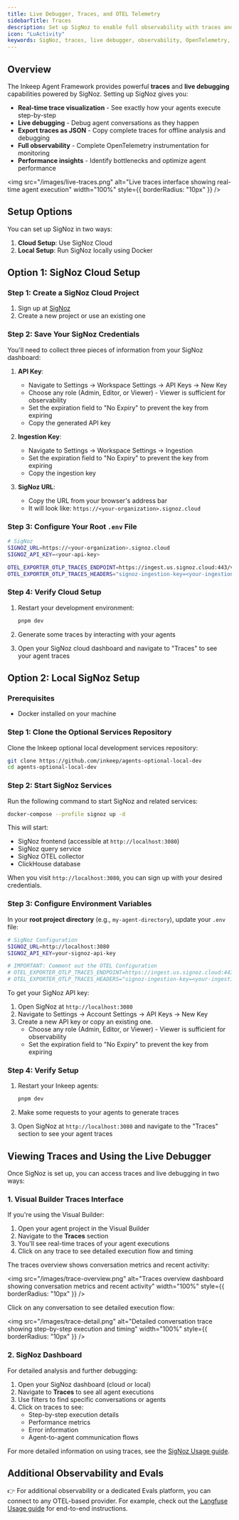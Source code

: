 ```yaml
---
title: Live Debugger, Traces, and OTEL Telemetry 
sidebarTitle: Traces
description: Set up SigNoz to enable full observability with traces and live debugging capabilities for your agents.
icon: "LuActivity"
keywords: SigNoz, traces, live debugger, observability, OpenTelemetry, monitoring, distributed tracing, debugging, copy trace, export trace, JSON export
---
```


## Overview

The Inkeep Agent Framework provides powerful **traces** and **live debugging** capabilities powered by SigNoz. Setting up SigNoz gives you:

- **Real-time trace visualization** - See exactly how your agents execute step-by-step
- **Live debugging** - Debug agent conversations as they happen
- **Export traces as JSON** - Copy complete traces for offline analysis and debugging
- **Full observability** - Complete OpenTelemetry instrumentation for monitoring
- **Performance insights** - Identify bottlenecks and optimize agent performance

<img
  src="/images/live-traces.png"
  alt="Live traces interface showing real-time agent execution"
  width="100%"
  style={{ borderRadius: "10px" }}
/>

## Setup Options

You can set up SigNoz in two ways:

1. **Cloud Setup**: Use SigNoz Cloud
2. **Local Setup**: Run SigNoz locally using Docker 

## Option 1: SigNoz Cloud Setup

<YouTubeVideo videoId="F8n6427hjUE" title="SigNoz Cloud Setup" caption="Visual guide to the SigNoz Cloud Setup steps" />

### Step 1: Create a SigNoz Cloud Project

1. Sign up at [SigNoz](https://signoz.io/teams/)
2. Create a new project or use an existing one

### Step 2: Save Your SigNoz Credentials

You'll need to collect three pieces of information from your SigNoz dashboard:

1. **API Key**: 
   - Navigate to Settings → Workspace Settings → API Keys → New Key
   - Choose any role (Admin, Editor, or Viewer) - Viewer is sufficient for observability
   - Set the expiration field to "No Expiry" to prevent the key from expiring
   - Copy the generated API key

2. **Ingestion Key**:
   - Navigate to Settings → Workspace Settings → Ingestion
   - Set the expiration field to "No Expiry" to prevent the key from expiring
   - Copy the ingestion key

3. **SigNoz URL**:
   - Copy the URL from your browser's address bar
   - It will look like: `https://<your-organization>.signoz.cloud`

### Step 3: Configure Your Root `.env` File

```bash
# SigNoz
SIGNOZ_URL=https://<your-organization>.signoz.cloud
SIGNOZ_API_KEY=<your-api-key>

OTEL_EXPORTER_OTLP_TRACES_ENDPOINT=https://ingest.us.signoz.cloud:443/v1/traces
OTEL_EXPORTER_OTLP_TRACES_HEADERS="signoz-ingestion-key=<your-ingestion-key>"
```

### Step 4: Verify Cloud Setup

1. Restart your development environment:
   ```bash
   pnpm dev
   ```

2. Generate some traces by interacting with your agents

3. Open your SigNoz cloud dashboard and navigate to "Traces" to see your agent traces

## Option 2: Local SigNoz Setup

<YouTubeVideo videoId="DWuL4AeRzAA" title="Local SigNoz Setup" caption="Visual guide to the Local SigNoz Setup steps" />

### Prerequisites

- Docker installed on your machine

### Step 1: Clone the Optional Services Repository

Clone the Inkeep optional local development services repository:

```bash
git clone https://github.com/inkeep/agents-optional-local-dev
cd agents-optional-local-dev
```

### Step 2: Start SigNoz Services

Run the following command to start SigNoz and related services:

```bash
docker-compose --profile signoz up -d
```

This will start:
- SigNoz frontend (accessible at `http://localhost:3080`)
- SigNoz query service
- SigNoz OTEL collector
- ClickHouse database

When you visit `http://localhost:3080`, you can sign up with your desired credentials.

### Step 3: Configure Environment Variables

In your **root project directory** (e.g., `my-agent-directory`), update your `.env` file:

```bash
# SigNoz Configuration
SIGNOZ_URL=http://localhost:3080
SIGNOZ_API_KEY=your-signoz-api-key

# IMPORTANT: Comment out the OTEL Configuration
# OTEL_EXPORTER_OTLP_TRACES_ENDPOINT=https://ingest.us.signoz.cloud:443/v1/traces
# OTEL_EXPORTER_OTLP_TRACES_HEADERS="signoz-ingestion-key=<your-ingestion-key>"
```

To get your SigNoz API key:

1. Open SigNoz at `http://localhost:3080`
2. Navigate to Settings → Account Settings → API Keys → New Key
3. Create a new API key or copy an existing one.
   - Choose any role (Admin, Editor, or Viewer) - Viewer is sufficient for observability
   - Set the expiration field to "No Expiry" to prevent the key from expiring

### Step 4: Verify Setup

1. Restart your Inkeep agents:
   ```bash
   pnpm dev
   ```

2. Make some requests to your agents to generate traces

3. Open SigNoz at `http://localhost:3080` and navigate to the "Traces" section to see your agent traces

## Viewing Traces and Using the Live Debugger

Once SigNoz is set up, you can access traces and live debugging in two ways:

### 1. Visual Builder Traces Interface

If you're using the Visual Builder:

1. Open your agent project in the Visual Builder
2. Navigate to the **Traces** section
3. You'll see real-time traces of your agent executions
4. Click on any trace to see detailed execution flow and timing

The traces overview shows conversation metrics and recent activity:

<img
  src="/images/trace-overview.png"
  alt="Traces overview dashboard showing conversation metrics and recent activity"
  width="100%"
  style={{ borderRadius: "10px" }}
/>

Click on any conversation to see detailed execution flow:

<img
  src="/images/trace-detail.png"
  alt="Detailed conversation trace showing step-by-step execution and timing"
  width="100%"
  style={{ borderRadius: "10px" }}
/>

<Snippet file="copy-trace.mdx"/>

### 2. SigNoz Dashboard

For detailed analysis and further debugging:

1. Open your SigNoz dashboard (cloud or local)
2. Navigate to **Traces** to see all agent executions
3. Use filters to find specific conversations or agents
4. Click on traces to see:
   - Step-by-step execution details
   - Performance metrics
   - Error information
   - Agent-to-agent communication flows



For more detailed information on using traces, see the [SigNoz Usage guide](/typescript-sdk/signoz-usage).

## Additional Observability and Evals

👉 For additional observability or a dedicated Evals platform, you can connect to any OTEL-based provider. For example, check out the [Langfuse Usage guide](/typescript-sdk/langfuse-usage) for end-to-end instructions.